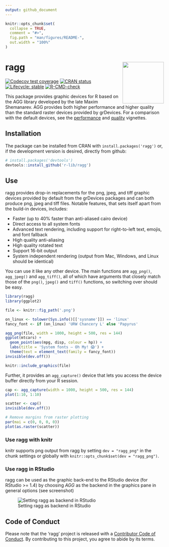 ```yaml
---
output: github_document
---
```


<!-- README.md is generated from README.Rmd. Please edit that file -->

```r
knitr::opts_chunk$set(
  collapse = TRUE,
  comment = "#>",
  fig.path = "man/figures/README-",
  out.width = "100%"
)
```
# ragg <a href='https://ragg.r-lib.org'><img src='man/figures/logo.png' align="right" height="131.5" /></a>

<!-- badges: start -->
[![Codecov test coverage](https://codecov.io/gh/r-lib/ragg/branch/master/graph/badge.svg)](https://app.codecov.io/gh/r-lib/ragg?branch=master)
[![CRAN status](https://www.r-pkg.org/badges/version/ragg)](https://cran.r-project.org/package=ragg)
[![Lifecycle: stable](https://img.shields.io/badge/lifecycle-stable-brightgreen.svg)](https://lifecycle.r-lib.org/articles/stages.html#stable)
[![R-CMD-check](https://github.com/r-lib/ragg/workflows/R-CMD-check/badge.svg)](https://github.com/r-lib/ragg/actions)
<!-- badges: end -->

This package provides graphic devices for R based on the AGG library developed
by the late Maxim Shemanarev. AGG provides both higher performance and higher
quality than the standard raster devices provided by grDevices. For a comparison
with the default devices, see the
[performance](https://ragg.r-lib.org/articles/ragg_performance.html) and
[quality](https://ragg.r-lib.org/articles/ragg_quality.html) vignettes.

## Installation
The package can be installed from CRAN with `install.packages('ragg')` or, if 
the development version is desired, directly from github:

```r
# install.packages('devtools')
devtools::install_github('r-lib/ragg')
```

## Use
ragg provides drop-in replacements for the png, jpeg, and tiff graphic devices
provided by default from the grDevices packages and can both produce png, jpeg 
and tiff files. Notable features, that sets itself apart from the build-in
devices, includes:

- Faster (up to 40% faster than anti-aliased cairo device)
- Direct access to all system fonts
- Advanced text rendering, including support for right-to-left text, emojis, and
  font fallback
- High quality anti-aliasing
- High quality rotated text
- Support 16-bit output
- System independent rendering (output from Mac, Windows, and Linux should be
  identical)

You can use it like any other device. The main functions are `agg_png()`,
`agg_jpeg()` and `agg_tiff()`, all of which have arguments that closely match 
those of the `png()`, `jpeg()` and `tiff()` functions, so switching over should 
be easy.

```r
library(ragg)
library(ggplot2)

file <- knitr::fig_path('.png')

on_linux <- tolower(Sys.info()[['sysname']]) == 'linux'
fancy_font <- if (on_linux) 'URW Chancery L' else 'Papyrus'

agg_png(file, width = 1000, height = 500, res = 144)
ggplot(mtcars) + 
  geom_point(aes(mpg, disp, colour = hp)) + 
  labs(title = 'System fonts — Oh My! 😱') + 
  theme(text = element_text(family = fancy_font))
invisible(dev.off())

knitr::include_graphics(file)
```

Further, it provides an `agg_capture()` device that lets you access the device
buffer directly from your R session.

```r
cap <- agg_capture(width = 1000, height = 500, res = 144)
plot(1:10, 1:10)

scatter <- cap()
invisible(dev.off())

# Remove margins from raster plotting
par(mai = c(0, 0, 0, 0))
plot(as.raster(scatter))
```

### Use ragg with knitr
knitr supports png output from ragg by setting `dev = "ragg_png"` in the chunk
settings or globally with `knitr::opts_chunk$set(dev = "ragg_png")`.

### Use ragg in RStudio
ragg can be used as the graphic back-end to the RStudio device 
(for RStudio >= 1.4) by choosing *AGG* as the backend in the graphics pane in 
general options (see screenshot)

![Setting ragg as backend in RStudio](https://i.imgur.com/4XgiPWy.png)

## Code of Conduct
Please note that the 'ragg' project is released with a
[Contributor Code of Conduct](https://ragg.r-lib.org/CODE_OF_CONDUCT.html).
By contributing to this project, you agree to abide by its terms.

